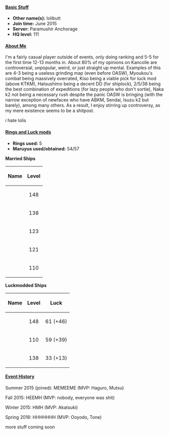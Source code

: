 ==== <u>Basic Stuff</u> ====

*'''Other name(s):''' lolibutt
*'''Join time:''' June 2015
*'''Server:''' Paramushir Anchorage
*'''HQ level:''' 111


==== <u>About Me</u> ====

I'm a fairly casual player outside of events, only doing ranking and 5-5 for the first time 12-13 months in. About 80% of my opinions on Kancolle are controversial, unpopular, weird, or just straight up mental. Examples of this are 4-3 being a useless grinding map (even before OASW), Myoukou's combat being massively overrated, Kiso being a viable pick for luck mod (above KTKM), Hatsushimo being a decent DD (for shiplock), 2/5/38 being the best combination of expeditions (for lazy people who don't sortie), Naka k2 not being a necessary rush despite the panic OASW is bringing (with the narrow exception of newfaces who have ABKM, Sendai, Isuzu k2 but barely), among many others. As a result, I enjoy stirring up controversy, as my mere existence seems to be a shitpost.

i hate lolis

==== <u>Rings and Luck mods</u> ====

*'''Rings used:''' 5
*'''Maruyus used/obtained:''' 54/57

'''Married Ships'''

{| border="0" cellpadding="1" cellspacing="1" class="article-table" style="width: 400px;"
|-
! scope="col"|Name
! scope="col" style="text-align:center;"|Level
|-
| {{ShipBattleCardKai|Akatsuki/Kai Ni}}
| style="text-align:center;"| 148
|-
| {{ShipBattleCardKai|Abukuma/Kai Ni}}
| style="text-align:center;"| 138
|-
| {{ShipBattleCardKai|Hibiki/Kai Ni}}
| style="text-align:center;"| 123
|-
| {{ShipBattleCardKai|Ryuujou/Kai Ni}}
| style="text-align:center;"| 121
|-
| {{ShipBattleCardKai|Yuudachi/Kai Ni}}
| style="text-align:center;"| 110
|}


'''Luckmodded Ships'''

{| border="0" cellpadding="1" cellspacing="1" class="article-table" style="width: 400px;"
|-
! scope="col"|Name
! scope="col" style="text-align:center;"|Level
! scope="col" style="text-align:center;"|Luck
|-
| {{ShipBattleCardKai|Akatsuki/Kai Ni}}
| style="text-align:center;"| 148
| style="text-align:center;" | 61 (+46)
|-
| {{ShipBattleCardKai|Yuudachi/Kai Ni}}
| style="text-align:center;"| 110
| style="text-align:center;" | 59 (+39)
|-
| {{ShipBattleCardKai|Abukuma/Kai Ni}}
| style="text-align:center;"| 138
| style="text-align:center;" | 33 (+13)
|}


==== <u>Event History</u> ====

Summer 2015 (joined): MEMEEME (MVP: Haguro, Mutsu)

Fall 2015: HEEMH (MVP: nobody, everyone was shit)

Winter 2015: HMH (MVP: Akatsuki)

Spring 2016: HHHHHHH (MVP: Ooyodo, Tone)

more stuff coming soon